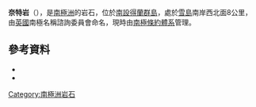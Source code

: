 {{coord|62|50|S|61|35|W|source:GNIS|display=title}}

'''奈特岩'''（{{lang-en|Knight Rocks}}），是[[南極洲|南極洲]]的岩石，位於[[南設得蘭群島|南設得蘭群島]]，處於[[雪島|雪島]]南岸西北面8公里，由[[英國|英國]]南極名稱諮詢委員會命名，現時由[[南極條約體系|南極條約體系]]管理。

==參考資料==
*{{cite gnis | type = antarid | id = 8071| name = Knight Rocks | accessdate = 2013-05-10}}
*{{usgs-gazetteer|id=8071}}

{{Antarctica-geo-stub}}
[[Category:南極洲岩石|Category:南極洲岩石]]